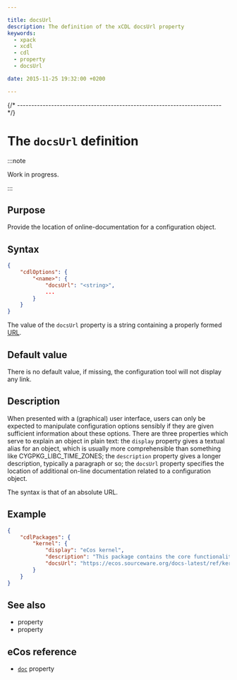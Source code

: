 ```yaml
---

title: docsUrl
description: The definition of the xCDL docsUrl property
keywords:
  - xpack
  - xcdl
  - cdl
  - property
  - docsUrl

date: 2015-11-25 19:32:00 +0200

---
```



{/* ------------------------------------------------------------------------ */}

# The `docsUrl` definition

:::note

Work in progress.

:::

## Purpose

Provide the location of online-documentation for a configuration object.

## Syntax

```json {4}
{
    "cdlOptions": {
        "<name>": {
            "docsUrl": "<string>",
            ...
        }
    }
}
```

The value of the `docsUrl` property is a string containing a properly formed [URL](https://en.wikipedia.org/wiki/URL).

## Default value

There is no default value, if missing, the configuration tool will not display any link.

## Description

When presented with a (graphical) user interface, users can only be expected to manipulate configuration options sensibly if they are given sufficient information about these options. There are three properties which serve to explain an object in plain text: the `display` property gives a textual alias for an object, which is usually more comprehensible than something like CYGPKG_LIBC_TIME_ZONES; the `description` property gives a longer description, typically a paragraph or so; the `docsUrl` property specifies the location of additional on-line documentation related to a configuration object.

The syntax is that of an absolute URL.

## Example

```json {6}
{
    "cdlPackages": {
        "kernel": {
            "display": "eCos kernel",
            "description": "This package contains the core functionality of the eCos kernel. It relies on functionality provided by various HAL packages and by the eCos infrastructure. In turn the eCos kernel provides support for other packages such as the device drivers and the uITRON compatibility layer.",
            "docsUrl": "https://ecos.sourceware.org/docs-latest/ref/kernel.html"
        }
    }
}
```

## See also

- <MetadataPropertyLink name="description" /> property
- <MetadataPropertyLink name="display" /> property

## eCos reference

- [`doc`](https://ecos.sourceware.org/docs-latest/cdl-guide/ref.doc.html) property
